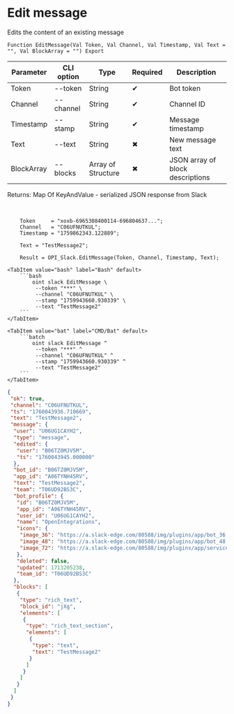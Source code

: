 ﻿---
sidebar_position: 3
description: Edit message and other functions to work with Slack in the Open Integration Package, a free open-source integration library for 1C:Enterprise 8, OneScript and CLI
keywords: [1C, 1С, 1С:Enterprise, 1С:Enterprise 8.3, API, Integration, Services, Exchange, OneScript, CLI, Slack]
---


# Edit message
 Edits the content of an existing message



`Function EditMessage(Val Token, Val Channel, Val Timestamp, Val Text = "", Val BlockArray = "") Export`

  | Parameter | CLI option | Type | Required | Description |
  |-|-|-|-|-|
  | Token | --token | String | &#x2714; | Bot token |
  | Channel | --channel | String | &#x2714; | Channel ID |
  | Timestamp | --stamp | String | &#x2714; | Message timestamp |
  | Text | --text | String | &#x2716; | New message text |
  | BlockArray | --blocks | Array of Structure | &#x2716; | JSON array of block descriptions |

  
  Returns:  Map Of KeyAndValue - serialized JSON response from Slack

<br/>



```bsl title="1C:Enterprise/OneScript code example"
    Token     = "xoxb-6965308400114-696804637...";
    Channel   = "C06UFNUTKUL";
    Timestamp = "1759862343.122889";

    Text = "TestMessage2";

    Result = OPI_Slack.EditMessage(Token, Channel, Timestamp, Text);
```
 

 <Tabs>
  
    <TabItem value="bash" label="Bash" default>
        ```bash
            oint slack EditMessage \
             --token "***" \
             --channel "C06UFNUTKUL" \
             --stamp "1759943660.930339" \
             --text "TestMessage2"
        ```
    </TabItem>
  
    <TabItem value="bat" label="CMD/Bat" default>
        ```batch
            oint slack EditMessage ^
             --token "***" ^
             --channel "C06UFNUTKUL" ^
             --stamp "1759943660.930339" ^
             --text "TestMessage2"
        ```
    </TabItem>
</Tabs>


```json title="Result"
{
 "ok": true,
 "channel": "C06UFNUTKUL",
 "ts": "1760043936.710669",
 "text": "TestMessage2",
 "message": {
  "user": "U06UG1CAYH2",
  "type": "message",
  "edited": {
   "user": "B06TZ0MJV5M",
   "ts": "1760043945.000000"
  },
  "bot_id": "B06TZ0MJV5M",
  "app_id": "A06TYNH45RV",
  "text": "TestMessage2",
  "team": "T06UD92BS3C",
  "bot_profile": {
   "id": "B06TZ0MJV5M",
   "app_id": "A06TYNH45RV",
   "user_id": "U06UG1CAYH2",
   "name": "OpenIntegrations",
   "icons": {
    "image_36": "https://a.slack-edge.com/80588/img/plugins/app/bot_36.png",
    "image_48": "https://a.slack-edge.com/80588/img/plugins/app/bot_48.png",
    "image_72": "https://a.slack-edge.com/80588/img/plugins/app/service_72.png"
   },
   "deleted": false,
   "updated": 1713205238,
   "team_id": "T06UD92BS3C"
  },
  "blocks": [
   {
    "type": "rich_text",
    "block_id": "jXg",
    "elements": [
     {
      "type": "rich_text_section",
      "elements": [
       {
        "type": "text",
        "text": "TestMessage2"
       }
      ]
     }
    ]
   }
  ]
 }
}
```
